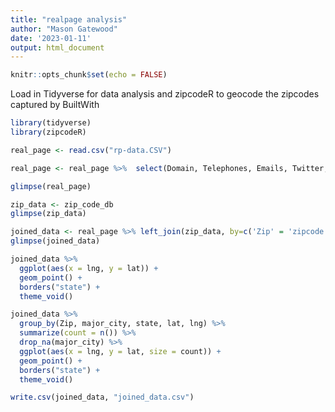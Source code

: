 ```yaml
---
title: "realpage analysis"
author: "Mason Gatewood"
date: '2023-01-11'
output: html_document
---
```


```r
knitr::opts_chunk$set(echo = FALSE)
```

Load in Tidyverse for data analysis and zipcodeR to geocode the zipcodes captured by BuiltWith
```r
library(tidyverse)
library(zipcodeR)
```

```r
real_page <- read.csv("rp-data.CSV")

real_page <- real_page %>%  select(Domain, Telephones, Emails, Twitter, Facebook, LinkedIn, Google, Pinterest, GitHub, Instagram, Vk, Vimeo, Youtube, TikTok, People, City, State, Zip, Country, Last.Indexed)

glimpse(real_page)
```
```r
zip_data <- zip_code_db
glimpse(zip_data)
```

```r
joined_data <- real_page %>% left_join(zip_data, by=c('Zip' = 'zipcode'))
glimpse(joined_data)
```

```r
joined_data %>% 
  ggplot(aes(x = lng, y = lat)) +
  geom_point() +
  borders("state") +
  theme_void()
```
```r
joined_data %>% 
  group_by(Zip, major_city, state, lat, lng) %>% 
  summarize(count = n()) %>% 
  drop_na(major_city) %>% 
  ggplot(aes(x = lng, y = lat, size = count)) +
  geom_point() +
  borders("state") +
  theme_void()
```

```r
write.csv(joined_data, "joined_data.csv")
```

